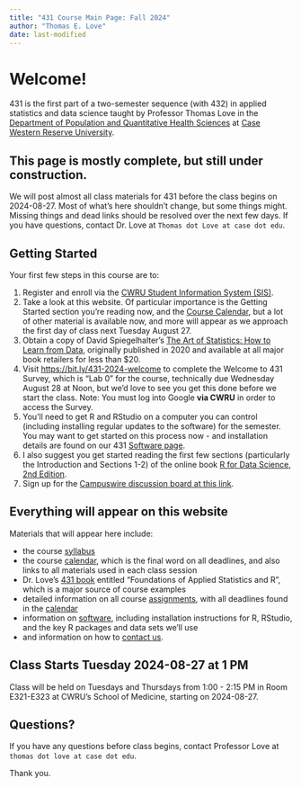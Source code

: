 ```yaml
---
title: "431 Course Main Page: Fall 2024"
author: "Thomas E. Love"
date: last-modified
---
```


# Welcome! 

431 is the first part of a two-semester sequence (with 432) in applied statistics and data science taught by Professor Thomas Love in the [Department of Population and Quantitative Health Sciences](https://case.edu/medicine/pqhs/) at [Case Western Reserve University](https://case.edu/).

::: {.callout-important}

## This page is mostly complete, but still under construction.

We will post almost all class materials for 431 before the class begins on 2024-08-27. Most of what's here shouldn't change, but some things might. Missing things and dead links should be resolved over the next few days. If you have questions, contact Dr. Love at `Thomas dot Love at case dot edu`.

:::

## Getting Started

Your first few steps in this course are to:

1. Register and enroll via the [CWRU Student Information System (SIS)](https://sis.case.edu/).
2. Take a look at this website. Of particular importance is the Getting Started section you're reading now, and the [Course Calendar](calendar.qmd), but a lot of other material is available now, and more will appear as we approach the first day of class next Tuesday August 27.
3. Obtain a copy of David Spiegelhalter's [The Art of Statistics: How to Learn from Data](https://www.amazon.com/Art-Statistics-How-Learn-Data/dp/1541675703), originally published in 2020 and available at all major book retailers for less than \$20.
4. Visit <https://bit.ly/431-2024-welcome> to complete the Welcome to 431 Survey, which is "Lab 0" for the course, technically due Wednesday August 28 at Noon, but we'd love to see you get this done before we start the class. Note: You must log into Google **via CWRU** in order to access the Survey.
5. You'll need to get R and RStudio on a computer you can control (including installing regular updates to the software) for the semester. You may want to get started on this process now - and installation details are found on our 431 [Software page](software.qmd). 
6. I also suggest you get started reading the first few sections (particularly the Introduction and Sections 1-2) of the online book [R for Data Science, 2nd Edition](https://r4ds.hadley.nz/).
7. Sign up for the [Campuswire discussion board at this link](campuswire.qmd).

## Everything will appear on this website

Materials that will appear here include:

-   the course [syllabus](https://thomaselove.github.io/431-syllabus-2024/)
-   the course [calendar](calendar.qmd), which is the final word on all deadlines, and also links to all materials used in each class session
-   Dr. Love's [431 book](https://thomaselove.github.io/431-book/) entitled "Foundations of Applied Statistics and R", which is a major source of course examples
-   detailed information on all course [assignments](assignments.qmd), with all deadlines found in the [calendar](calendar.qmd)
-   information on [software](software.qmd), including installation instructions for R, RStudio, and the key R packages and data sets we'll use
-   and information on how to [contact us](contact.qmd).

## Class Starts Tuesday 2024-08-27 at 1 PM

Class will be held on Tuesdays and Thursdays from 1:00 - 2:15 PM in Room E321-E323 at CWRU's School of Medicine, starting on 2024-08-27.

## Questions?

If you have any questions before class begins, contact Professor Love at `thomas dot love at case dot edu`.

Thank you.
